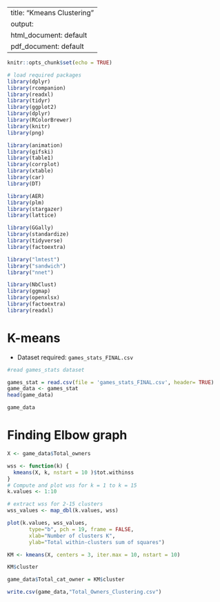 
---
title: "Kmeans Clustering"
output:
  html_document: default
  pdf_document: default
---
```{r setup, include=FALSE}
knitr::opts_chunk$set(echo = TRUE)
```

```{r load-libraries, echo=TRUE, message=FALSE, warning=FALSE}
# load required packages
library(dplyr)
library(rcompanion)
library(readxl)
library(tidyr)
library(ggplot2) 
library(dplyr) 
library(RColorBrewer)
library(knitr)
library(png)

library(animation)
library(gifski)
library(table1)
library(corrplot)
library(xtable)
library(car)
library(DT)

library(AER)    
library(plm)  
library(stargazer)
library(lattice)

library(GGally)
library(standardize)
library(tidyverse)
library(factoextra)

library("lmtest")
library("sandwich")
library("nnet")

library(NbClust)
library(ggmap)
library(openxlsx)
library(factoextra)
library(readxl)
```

# K-means

-   Dataset required: `games_stats_FINAL.csv`


```{r read-dataset, echo=TRUE}

#read games_stats dataset 

games_stat = read.csv(file = 'games_stats_FINAL.csv', header= TRUE)
game_data <- games_stat
head(game_data)
```
```{r}
game_data
```

# Finding Elbow graph

```{r}
X <- game_data$Total_owners
```
```{r}
wss <- function(k) {
  kmeans(X, k, nstart = 10 )$tot.withinss
}
# Compute and plot wss for k = 1 to k = 15
k.values <- 1:10

# extract wss for 2-15 clusters
wss_values <- map_dbl(k.values, wss)

plot(k.values, wss_values,
       type="b", pch = 19, frame = FALSE, 
       xlab="Number of clusters K",
       ylab="Total within-clusters sum of squares")
```
```{r}
KM <- kmeans(X, centers = 3, iter.max = 10, nstart = 10)
```


```{r}
KM$cluster 
```
```{r}
game_data$Total_cat_owner = KM$cluster
```

```{r}
write.csv(game_data,"Total_Owners_Clustering.csv")
```